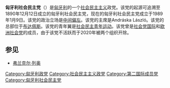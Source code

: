 {{expand|time=2017-01-14T09:30:16+00:00}}
{{unreferenced|time=2017-01-14T09:30:16+00:00}}
'''匈牙利社会民主党'''（{{lang-hu|Magyarországi Szociáldemokrata Párt，缩写为MSZDP}}）是[[匈牙利|匈牙利]]的一个[[社会民主主义|社会民主主义]]政党。该党的起源可追溯至1890年12月12日成立的匈牙利社会民主党，现在的匈牙利社会民主党成立于1989年1月9日。该党的政治立场是[[中间偏左|中间偏左]]。该党的主席是Andráska László。该党的总部位于[[布达佩斯|布达佩斯]]。该党的青年翼是[[社会民主青年运动|社会民主青年运动]]。该党曾是[[社会党国际|社会党国际]]和[[欧洲社会党|欧洲社会党]]的成员，由于该党不活跃而于2020年被两个组织开除。

{{匈牙利政党}}

==参见==
*[[弗兰克尔·列奥|弗兰克尔·列奥]]
[[Category:匈牙利政党|Category:匈牙利政党]]
[[Category:社会民主主义政党|Category:社会民主主义政党]]
[[Category:第二国际成员党|Category:第二国际成员党]]
[[Category:匈牙利社会民主党|Category:匈牙利社会民主党]]